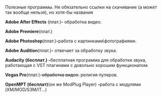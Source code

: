 Полезные программы. Не обязательно ссылки на скачивание (а может так вообще нельзя), но хотя-бы названия

'''Adobe After Effects''' (плат.)''' -''' обработка видео.

'''Adobe Premiere '''(плат.)'''<nowiki/>'''

'''Adobe Photoshop '''(плат.)''' - '''работа с картинками\фотографиями.

'''Adobe Audition '''(плат.)''' -''' отвечает за обработку звука.

'''Audacity (бесплат.) - '''бесплатная программа для обработки звука, работающая с VST плагинами с довольно хорошим функционалом.

'''Vegas Pro '''(плат.)''' - '''<s>обработка видео.</s> религия пуперов.

'''OpenMPT (бесплат)  '''(он же ModPlug Player) '''- '''работа с модулями (XM/MOD/S3M/IT...)